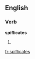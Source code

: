 
==English==

===Verb===
'''spiflicates'''

# {{third-person singular of|spiflicate}}

[[fr:spiflicates]]